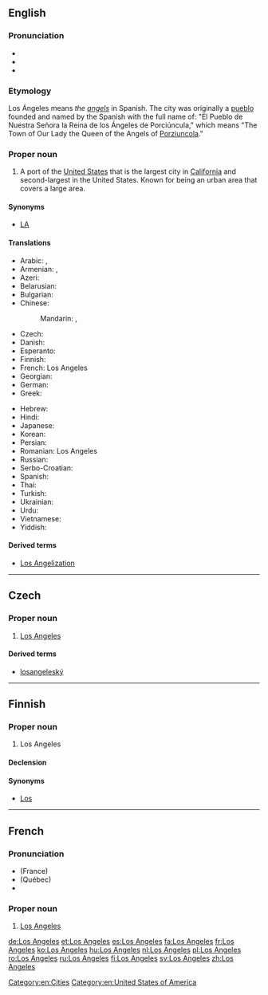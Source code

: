==English==
{{wikipedia}}

===Pronunciation===
* {{audio|En-ca-Los Angeles.ogg|Audio (CA)}}
* {{audio|en-uk-Los Angeles.ogg|Audio (UK)}}
* {{audio|en-us-Los Angeles.ogg|Audio (US)}}

===Etymology===
Los Ángeles means ''the [[angels]]'' in Spanish. The city was originally a [[pueblo]] founded and named by the Spanish with the full name of: "El Pueblo de Nuestra Señora la Reina de los Ángeles de Porciúncula," which means "The Town of Our Lady the Queen of the Angels of [[w:Porziuncola|Porziuncola]]."

===Proper noun===
{{en-proper noun|sg=[[los|Los]] [[ángeles|Angeles]]}}

# A port of the [[United States]] that is the largest city in [[California]] and second-largest in the United States. Known for being an urban area that covers a large area.

====Synonyms====
* [[LA]]

====Translations====
{{trans-top|largest city in California}}
* Arabic: {{t-|ar|لوس انجليس|m|tr=luus anjilis}}, {{t-|ar|لوس أنجلوس|m|tr=luus anjiluus}}
* Armenian: {{t-|hy|Լոս Անջելես|tr=Los Anǰeles}}, {{t-|hy|Լոս|tr=Los}}
* Azeri: {{t-|az|Los-Anceles}}
* Belarusian: {{t-|be|Лос-Анджэлес|m|tr=Los-Ándželes}}
* Bulgarian: {{t-|bg|Лос Анджелис|m|tr=Los Ánželis}}
* Chinese:
*: Mandarin: {{t-|cmn|洛杉磯|sc=Hani}}, {{t-|cmn|洛杉矶|tr=Luòshānjī|sc=Hani}}
* Czech: {{t-|cs|Los Angeles}}
* Danish: {{t-|da|Los Angeles}}
* Esperanto: {{t-|eo|Los-Anĝeleso}}
* Finnish: {{t+|fi|Los Angeles}}
* French: Los Angeles
* Georgian: {{t-|ka|ლოს-ანჯელესი|sc=Geor}}
* German: {{t+|de|Los Angeles}}
* Greek: {{t-|el|Λος Άντζελες|tr=Los Ántzeles}}
{{trans-mid}}
* Hebrew: {{t-|he|לוס אנג'לס}}
* Hindi: {{t-|hi|लॉस ऐन्जेलिस|tr=lŏs ainjēlis}}
* Japanese: {{t-|ja|ロサンゼルス|tr=Rosanzerusu}}
* Korean: {{t+|ko|로스앤젤레스|tr=Loseu-aenjelleseu|sc=Hang}}
* Persian: {{t+|fa|لس‌آنجلس}}
* Romanian: Los Angeles
* Russian: {{t-|ru|Лос-Анджелес|m|s|tr=Los-Ándželes}}
* Serbo-Croatian: {{t-|sh|Лос Анџелес|m|s|tr=Los Andželes|sc=Cyrl}}
* Spanish: {{t+|es|Los Ángeles|m|s}}
* Thai: {{t-|th|ลอสแอนเจลิส|tr=lôt ae-nor-jay-lít}}
* Turkish: {{t-|tr|Los Angeles}}
* Ukrainian: {{t-|uk|Лос-Анджелес|m|tr=Los-Ándželes}}
* Urdu: {{t-|ur|لاس اینجلس}}
* Vietnamese: {{t-|vi|Lốt An giơ lét}}
* Yiddish: {{t-|yi|לאָס־אַנדזשעלעס|tr=Los-Andželes|sc=Hebr}}
{{trans-bottom}}

====Derived terms====
* [[Los Angelization]]

[[Category:en:Cities]]
[[Category:en:United States of America]]

----

==Czech==

===Proper noun===
{{cs-proper noun|g=n}}

# [[#English|Los Angeles]]

====Derived terms====
* [[losangeleský]]

----

==Finnish==

===Proper noun===
{{fi-proper noun}}

# Los Angeles

====Declension====
{{fi-decl-risti|Los Angeles|nopl=1|i=0}}

====Synonyms====
* [[Los]] {{qualifier|informal}}

----

==French==

===Pronunciation===
* (France) {{IPA|los andʒəlɛs|lang=fr}}
* (Québec) {{IPA|los ɑ̃ʒɛl|lang=fr}}
* {{audio|Fr-Paris--Los Angeles.ogg|Audio (Paris)}}

===Proper noun===
{{fr-proper noun}}

# [[Los Angeles#English|Los Angeles]]

[[de:Los Angeles]]
[[et:Los Angeles]]
[[es:Los Angeles]]
[[fa:Los Angeles]]
[[fr:Los Angeles]]
[[ko:Los Angeles]]
[[hu:Los Angeles]]
[[nl:Los Angeles]]
[[pl:Los Angeles]]
[[ro:Los Angeles]]
[[ru:Los Angeles]]
[[fi:Los Angeles]]
[[sv:Los Angeles]]
[[zh:Los Angeles]]